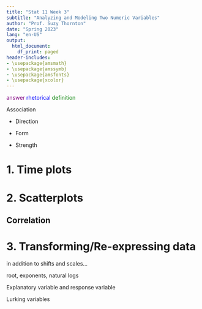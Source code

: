 ```yaml
---
title: "Stat 11 Week 3"
subtitle: "Analyzing and Modeling Two Numeric Variables" 
author: "Prof. Suzy Thornton"
date: "Spring 2023"
lang: "en-US"
output:
  html_document:
    df_print: paged
header-includes:
- \usepackage{amsmath}
- \usepackage{amssymb}
- \usepackage{amsfonts}
- \usepackage{xcolor}
---
```


<span style="color:purple">answer</span>
<span style="color:blue">rhetorical</span>
<span style="color:green">definition</span>


Association

- Direction 

- Form 

- Strength 

# 1. Time plots 


# 2. Scatterplots 


## Correlation 


# 3. Transforming/Re-expressing data

in addition to shifts and scales... 

root, exponents, natural logs 


Explanatory variable and response variable 

Lurking variables 